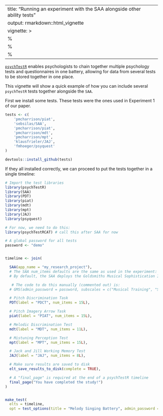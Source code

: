 
---
title: "Running an experiment with the SAA alongside other ability tests"
output: rmarkdown::html_vignette
vignette: >
  %\VignetteIndexEntry{Running an experiment with the SAA alongside other ability tests}
  %\VignetteEngine{knitr::rmarkdown}
  %\VignetteEncoding{UTF-8}
---

[`psychTestR`](https://pmcharrison.github.io/psychTestR/articles/b-introduction) enables psychologists to chain together multiple psychology tests and questionnaires in one battery, allowing for data from several tests to be stored together in one place.

This vignette will show a quick example of how you can include several `psychTestR` tests together alongside the `SAA`.

First we install some tests. These tests were the ones used in Experiment 1 of our paper.

```r

tests <- c(
    'pmcharrison/piat',
    'sebsilas/SAA',
    'pmcharrison/piat',
    'pmcharrison/mdt',
    'pmcharrison/mpt',
    'klausfrieler/JAJ',
    'fmhoeger/psyquest'
)

devtools::install_github(tests)

```

If they all installed correctly, we can proceed to put the tests together in a single timeline:

```r


# Import the test libraries
library(psychTestR)
library(SAA)
library(PDT)
library(piat)
library(mdt)
library(mpt)
library(JAJ)
library(psyquest)

# For now, we need to do this:
library(psychTestRCAT) # call this after SAA for now

# A global password for all tests
password <- "demo"


timeline <- join(

  SAA(app_name = "my_research_project"),
  # The SAA num_items defaults are the same as used in the experiment: 6 long notes, 10 arrhythmic and 10 rhythmic melodies
  # By default, the SAA deploys the Goldsmiths Musical Sophistication Index Musical Training and Singing Abilities subscales

   # The code to do this manually (commented out) is:
  # GMS(admin_password = password, subscales = c("Musical Training", "Singing Abilities")),

  # Pitch Discrimination Task
  PDT(label = "PDCT", num_items = 15L),

  # Pitch Imagery Arrow Task
  piat(label = "PIAT", num_items = 15L),

  # Melodic Discrimination Test
  mdt(label = "MDT", num_items = 11L),

  # Mistuning Perception Test
  mpt(label = "MPT", num_items = 15L),

  # Jack and Jill Working Memory Test
  JAJ(label = "JAJ", num_items = 8L),

  # Make sure results are saved to disk
  elt_save_results_to_disk(complete = TRUE),

  # A "final_page" is required at the end of a psychTestR timeline
  final_page("You have completed the study!")
)


make_test(
  elts = timeline,
  opt = test_options(title = "Melody Singing Battery", admin_password = password))

```

